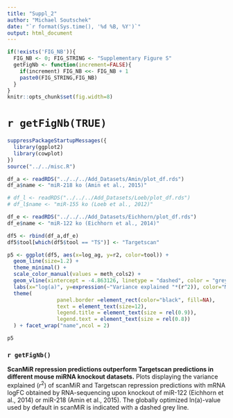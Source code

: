 ```yaml
---
title: "Suppl_2"
author: "Michael Soutschek"
date: "`r format(Sys.time(), '%d %B, %Y')`"
output: html_document
---
```



```r
if(!exists('FIG_NB')){
  FIG_NB <- 0; FIG_STRING <- "Supplementary Figure S"
  getFigNb <- function(increment=FALSE){
    if(increment) FIG_NB <<- FIG_NB + 1
    paste0(FIG_STRING,FIG_NB)
  }
}
knitr::opts_chunk$set(fig.width=8)
```

# `r getFigNb(TRUE)`



```r
suppressPackageStartupMessages({
  library(ggplot2)
  library(cowplot)
})
source("../../misc.R")
```


```r
df_a <- readRDS("../../../Add_Datasets/Amin/plot_df.rds")
df_a$name <- "miR-218 ko (Amin et al., 2015)"

# df_l <- readRDS("../../../Add_Datasets/Loeb/plot_df.rds")
# df_l$name <- "miR-155 ko (Loeb et al., 2012)"

df_e <- readRDS("../../../Add_Datasets/Eichhorn/plot_df.rds")
df_e$name <- "miR-122 ko (Eichhorn et al., 2014)"

df5 <- rbind(df_a,df_e)
df5$tool[which(df5$tool == "TS")] <- "Targetscan" 

p5 <- ggplot(df5, aes(x=log_ag, y=r2, color=tool)) +
  geom_line(size=1.2) +
  theme_minimal() + 
  scale_color_manual(values = meth_cols2) +
  geom_vline(xintercept = -4.863126, linetype = "dashed", color = "grey42") + 
  labs(x="log(a)", y=expression(~"Variance explained "*(r^2)), color="Method") +
  theme(
                panel.border =element_rect(color="black", fill=NA),
                text = element_text(size=12),
                legend.title = element_text(size = rel(0.9)),
                legend.text = element_text(size = rel(0.8))
  ) + facet_wrap("name",ncol = 2)
```

```r
p5
```


### `r getFigNb()`

**ScanMiR repression predictions outperform Targetscan predictions in different mouse miRNA knockout datasets.** Plots displaying the variance explained ($r^2$) of scanMiR and Targetscan repression predictions with mRNA logFC obtained by RNA-sequencing upon knockout of miR-122 (Eichhorn et al., 2014) or miR-218 (Amin et al., 2015). The globally optimized ln(a)-value used by default in scanMiR is indicated with a dashed grey line.
